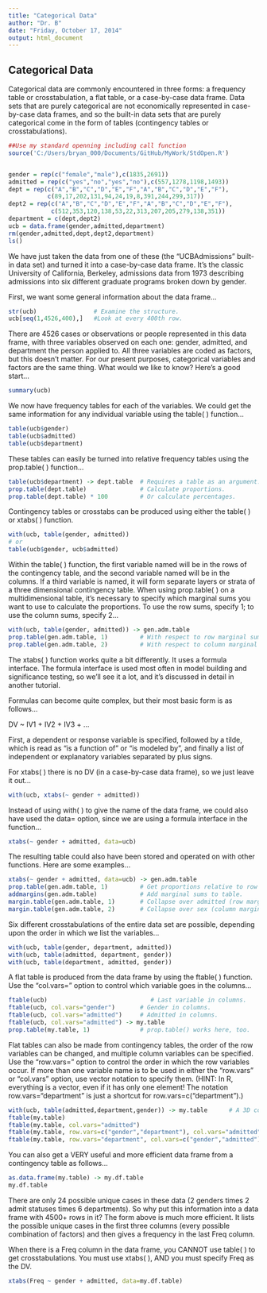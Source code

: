 ```yaml
---
title: "Categorical Data"
author: "Dr. B"
date: "Friday, October 17, 2014"
output: html_document
---
```

Categorical Data
----------------
Categorical data are commonly encountered in three forms: a frequency table or crosstabulation, a flat table, or a case-by-case data frame.  Data sets that are purely categorical are not economically represented in case-by-case data frames, and so the built-in data sets that are purely categorical come in the form of tables (contingency tables or crosstabulations). 
```r
##Use my standard openning including call function
source('C:/Users/bryan_000/Documents/GitHub/MyWork/StdOpen.R')


gender = rep(c("female","male"),c(1835,2691))
admitted = rep(c("yes","no","yes","no"),c(557,1278,1198,1493))
dept = rep(c("A","B","C","D","E","F","A","B","C","D","E","F"),
           c(89,17,202,131,94,24,19,8,391,244,299,317))
dept2 = rep(c("A","B","C","D","E","F","A","B","C","D","E","F"),
            c(512,353,120,138,53,22,313,207,205,279,138,351))
department = c(dept,dept2)
ucb = data.frame(gender,admitted,department)
rm(gender,admitted,dept,dept2,department)
ls()
```

We have just taken the data from one of these (the "UCBAdmissions" built-in data set) and turned it into a case-by-case data frame. It's the classic University of California, Berkeley, admissions data from 1973 describing admissions into six different graduate programs broken down by gender.

First, we want some general information about the data frame...
```r
str(ucb)                # Examine the structure.
ucb[seq(1,4526,400),]   #Look at every 400th row.
```

There are 4526 cases or observations or people represented in this data frame, with three variables observed on each one: gender, admitted, and department the person applied to. All three variables are coded as factors, but this doesn't matter. For our present purposes, categorical variables and factors are the same thing.
What would we like to know? Here's a good start... 
```r
summary(ucb)
```

We now have frequency tables for each of the variables. We could get the same information for any individual variable using the table( ) function... 
```r
table(ucb$gender)
table(ucb$admitted)
table(ucb$department)
```

These tables can easily be turned into relative frequency tables using the prop.table( ) function...
```r
table(ucb$department) -> dept.table  # Requires a table as an argument.
prop.table(dept.table)               # Calculate proportions.
prop.table(dept.table) * 100         # Or calculate percentages.
```

Contingency tables or crosstabs can be produced using either the table( ) or xtabs( ) function.
```r
with(ucb, table(gender, admitted))   
# or 
table(ucb$gender, ucb$admitted)
```

Within the table( ) function, the first variable named will be in the rows of the contingency table, and the second variable named will be in the columns. If a third variable is named, it will form separate layers or strata of a three dimensional contingency table.
When using prop.table( ) on a multidimensional table, it's necessary to specify which marginal sums you want to use to calculate the proportions. To use the row sums, specify 1; to use the column sums, specify 2... 
```r
with(ucb, table(gender, admitted)) -> gen.adm.table
prop.table(gen.adm.table, 1)         # With respect to row marginal sums.
prop.table(gen.adm.table, 2)         # With respect to column marginal sums.
```

The xtabs( ) function works quite a bit differently. It uses a formula interface. The formula interface is used most often in model building and significance testing, so we'll see it a lot, and it's discussed in detail in another tutorial. 

Formulas can become quite complex, but their most basic form is as follows... 

DV ~ IV1 + IV2 + IV3 + ...

First, a dependent or response variable is specified, followed by a tilde, which is read as "is a function of" or "is modeled by", and finally a list of independent or explanatory variables separated by plus signs. 

For xtabs( ) there is no DV (in a case-by-case data frame), so we just leave it out... 
```r
with(ucb, xtabs(~ gender + admitted))
```

Instead of using with( ) to give the name of the data frame, we could also have used the data= option, since we are using a formula interface in the function... 
```r
xtabs(~ gender + admitted, data=ucb)
```


The resulting table could also have been stored and operated on with other functions. Here are some examples... 
```r
xtabs(~ gender + admitted, data=ucb) -> gen.adm.table
prop.table(gen.adm.table, 1)         # Get proportions relative to row sums.
addmargins(gen.adm.table)            # Add marginal sums to table.
margin.table(gen.adm.table, 1)       # Collapse over admitted (row marginals).
margin.table(gen.adm.table, 2)       # Collapse over sex (column marginals).
```

Six different crosstabulations of the entire data set are possible, depending upon the order in which we list the variables... 
```r
with(ucb, table(gender, department, admitted))
with(ucb, table(admitted, department, gender))
with(ucb, table(department, admitted, gender))
```

A flat table is produced from the data frame by using the ftable( ) function. Use the "col.vars=" option to control which variable goes in the columns... 
```r
ftable(ucb)                             # Last variable in columns.
ftable(ucb, col.vars="gender")       # Gender in columns.
ftable(ucb, col.vars="admitted")     # Admitted in columns.
ftable(ucb, col.vars="admitted") -> my.table
prop.table(my.table, 1)              # prop.table() works here, too.
```

Flat tables can also be made from contingency tables, the order of the row variables can be changed, and multiple column variables can be specified. Use the "row.vars=" option to control the order in which the row variables occur. If more than one variable name is to be used in either the "row.vars" or "col.vars" option, use vector notation to specify them. (HINT: In R, everything is a vector, even if it has only one element! The notation row.vars="department" is just a shortcut for row.vars=c("department").)
```r
with(ucb, table(admitted,department,gender)) -> my.table      # A 3D contingency table.
ftable(my.table)
ftable(my.table, col.vars="admitted")
ftable(my.table, row.vars=c("gender","department"), col.vars="admitted")
ftable(my.table, row.vars="department", col.vars=c("gender","admitted"))
```

You can also get a VERY useful and more efficient data frame from a contingency table as follows... 
```r
as.data.frame(my.table) -> my.df.table
my.df.table
```

There are only 24 possible unique cases in these data (2 genders times 2 admit statuses times 6 departments). So why put this information into a data frame with 4500+ rows in it? The form above is much more efficient. It lists the possible unique cases in the first three columns (every possible combination of factors) and then gives a frequency in the last Freq column.

When there is a Freq column in the data frame, you CANNOT use table( ) to get crosstabulations. You must use xtabs( ), AND you must specify Freq as the DV. 
```r
xtabs(Freq ~ gender + admitted, data=my.df.table)
```
